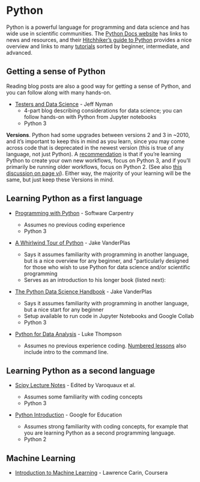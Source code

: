 # Python {#python}

Python is a powerful language for programming and data science and has wide use in scientific communities. The [Python Docs website](https://docs.python.org/3/) has links to news and resources, and their [Hitchhiker's guide to Python](https://docs.python-guide.org/) provides a nice overview and links to many [tutorials](https://docs.python-guide.org/intro/learning/#beginner) sorted by beginner, intermediate, and advanced.

## Getting a sense of Python {#python-sense}

Reading blog posts are also a good way for getting a sense of Python, and you can follow along with many hands-on. 

- [Testers and Data Science](https://testerstories.com/2018/01/testers-and-data-science-part-1/) - Jeff Nyman
  - 4-part blog describing considerations for data science; you can follow hands-on with Python from Jupyter notebooks
  - Python 3

```{=html}
<!---You can execute scripts in Python but want to learn how to write Python
There can be a difference in mindset between programming and working with data (data science). While they both mean that you are coding, the entryways are different (for example, object types and loops verses subsetting and visualizing data)



Other reticulate resources: 
also watch this video: https://docs.rstudio.com/tutorials/user/using-python-with-rstudio-and-reticulate/)
Less-helpful: https://support.rstudio.com/hc/en-us/articles/360023654474-Installing-and-Configuring-Python-with-RStudio
Allison Horst lecture #15 (linked from allisonhorst.github.io > ESM 255 > Lecture 15
 


--->
```
**Versions**. Python had some upgrades between versions 2 and 3 in \~2010, and it's important to keep this in mind as you learn, since you may come across code that is deprecated in the newest version (this is true of any language, not just Python). A [recommendation](https://www.quora.com/As-someone-interested-in-learning-Python-should-I-start-with-2-x-or-go-straight-to-3-x/answer/Wesley-Chun?srid=hFhk&share=1) is that if you're learning Python to create your own new workflows, focus on Python 3, and if you'll primarily be running older workflows, focus on Python 2. (See also [this discussion on page *vi*](https://link.springer.com/book/10.1007/978-3-662-49887-3)). Either way, the majority of your learning will be the same, but just keep these Versions in mind.

## Learning Python as a first language {#python-first}

-   [Programming with Python](https://swcarpentry.github.io/python-novice-inflammation/index.html) - Software Carpentry

    -   Assumes no previous coding experience <!--- setup recommends using Anaconda Jupyter Notebook --->
    -   Python 3

-   [A Whirlwind Tour of Python](https://jakevdp.github.io/WhirlwindTourOfPython/) - Jake VanderPlas

    -   Says it assumes familiarity with programming in another language, but is a nice overview for any beginner, and \"particularly designed for those who wish to use Python for data science and/or scientific programming
    -   Serves as an introduction to his longer book (listed next):

-   [The Python Data Science Handbook](https://jakevdp.github.io/PythonDataScienceHandbook/) - Jake VanderPlas

    -   Says it assumes familiarity with programming in another language, but a nice start for any beginner
    -   Setup available to run code in Jupyter Notebooks and Google Collab
    -   Python 3

-   [Python for Data Analysis](https://github.com/cuttlefishh/python-for-data-analysis) - Luke Thompson

    -   Assumes no previous experience coding. [Numbered lessons](https://github.com/cuttlefishh/python-for-data-analysis#lesson-schedule) also include intro to the command line.

## Learning Python as a second language {#python-second}

-   [Scipy Lecture Notes](https://scipy-lectures.org/index.html) - Edited by Varoquaux et al.

    -   Assumes some familiarity with coding concepts
    -   Python 3

-   [Python Introduction](https://developers.google.com/edu/python/introduction) - Google for Education

    -   Assumes strong familiarity with coding concepts, for example that you are learning Python as a second programming language.\
    -   Python 2

```{=html}
<!---
Hi @margaret.sutherland I asked around about some intro Python books, and some exciting news - Springer just made some available free online https://link.springer.com/book/10.1007/978-3-662-49887-3 and https://link.springer.com/book/10.1007/978-3-030-20290-3  Nick hasn't had a chance to review them yet, but might be a good source.


https://github.com/wajra/python-workshop + associated videos! 
https://github.com/cuttlefishh/python-for-data-analysis
https://datacarpentry.org/python-ecology-lesson/

--->
```
## Machine Learning

-   [Introduction to Machine Learning](https://www.coursera.org/learn/machine-learning-duke) - Lawrence Carin, Coursera

```{=html}
<!---
^was pretty short and conceptual, the coding assignments could use more work and support. Good for going from zero to a good conceptual understanding in a short period of time. (Many machine learning algorithms can be used like a function so this may be all you need to apply existing networks to your data)

Roman: i’m taking a EdX course incl bioconductor
Really nice: not about implementing stats but instead understanding the concepts behind. Simulations to understand pvalues. (which course?)
--->
```
